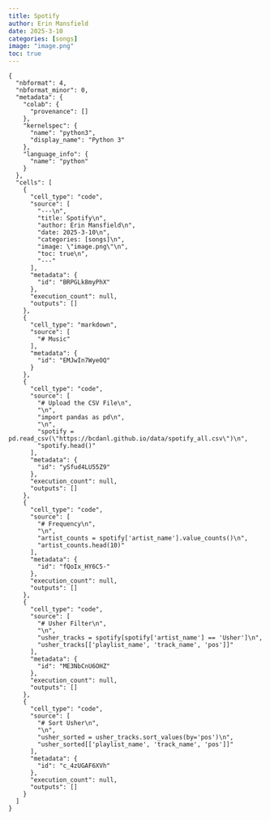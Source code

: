 ```yaml
---
title: Spotify
author: Erin Mansfield
date: 2025-3-10
categories: [songs]
image: "image.png"
toc: true
---
```


```
{
  "nbformat": 4,
  "nbformat_minor": 0,
  "metadata": {
    "colab": {
      "provenance": []
    },
    "kernelspec": {
      "name": "python3",
      "display_name": "Python 3"
    },
    "language_info": {
      "name": "python"
    }
  },
  "cells": [
    {
      "cell_type": "code",
      "source": [
        "---\n",
        "title: Spotify\n",
        "author: Erin Mansfield\n",
        "date: 2025-3-10\n",
        "categories: [songs]\n",
        "image: \"image.png\"\n",
        "toc: true\n",
        "---"
      ],
      "metadata": {
        "id": "BRPGLk8myPhX"
      },
      "execution_count": null,
      "outputs": []
    },
    {
      "cell_type": "markdown",
      "source": [
        "# Music"
      ],
      "metadata": {
        "id": "EMJwIn7WyeOQ"
      }
    },
    {
      "cell_type": "code",
      "source": [
        "# Upload the CSV File\n",
        "\n",
        "import pandas as pd\n",
        "\n",
        "spotify = pd.read_csv(\"https://bcdanl.github.io/data/spotify_all.csv\")\n",
        "spotify.head()"
      ],
      "metadata": {
        "id": "ySfud4LU55Z9"
      },
      "execution_count": null,
      "outputs": []
    },
    {
      "cell_type": "code",
      "source": [
        "# Frequency\n",
        "\n",
        "artist_counts = spotify['artist_name'].value_counts()\n",
        "artist_counts.head(10)"
      ],
      "metadata": {
        "id": "fQoIx_HY6C5-"
      },
      "execution_count": null,
      "outputs": []
    },
    {
      "cell_type": "code",
      "source": [
        "# Usher Filter\n",
        "\n",
        "usher_tracks = spotify[spotify['artist_name'] == 'Usher']\n",
        "usher_tracks[['playlist_name', 'track_name', 'pos']]"
      ],
      "metadata": {
        "id": "ME3NbCnU6OHZ"
      },
      "execution_count": null,
      "outputs": []
    },
    {
      "cell_type": "code",
      "source": [
        "# Sort Usher\n",
        "\n",
        "usher_sorted = usher_tracks.sort_values(by='pos')\n",
        "usher_sorted[['playlist_name', 'track_name', 'pos']]"
      ],
      "metadata": {
        "id": "c_4zUGAF6XVh"
      },
      "execution_count": null,
      "outputs": []
    }
  ]
}
```